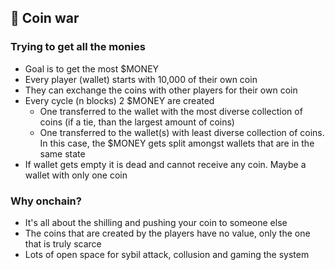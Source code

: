 ## 🤑 Coin war

### Trying to get all the monies

- Goal is to get the most $MONEY
- Every player (wallet) starts with 10,000 of their own coin
- They can exchange the coins with other players for their own coin
- Every cycle (n blocks) 2 $MONEY are created
  - One transferred to the wallet with the most diverse collection of coins (if a tie, than the largest amount of coins)
  - One transferred to the wallet(s) with least diverse collection of coins. In this case, the $MONEY gets split amongst wallets that are in the same state
- If wallet gets empty it is dead and cannot receive any coin. Maybe a wallet with only one coin

### Why onchain?

- It's all about the shilling and pushing your coin to someone else
- The coins that are created by the players have no value, only the one that is truly scarce
- Lots of open space for sybil attack, collusion and gaming the system

